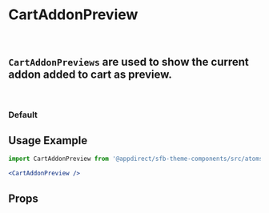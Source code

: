
<Meta title="Atoms/Cart Addon Preview" component={CartAddonPreview} />

# CartAddonPreview
<br />

## `CartAddonPreviews` are used to show the current addon added to cart as preview.
<br />

### Default
<Canvas>
    <Story name="Default">
        <CartAddonPreview {...cartMock.items[0].childItems[0].itemDetails} />
    </Story>
</Canvas>


## Usage Example

```jsx
import CartAddonPreview from '@appdirect/sfb-theme-components/src/atoms/cart-addon-preview/CartAddonPreview';

<CartAddonPreview />
```
## Props

<ArgsTable of={CartAddonPreview} />
